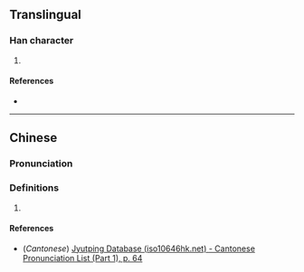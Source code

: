{{character info/new}}
==Translingual==

===Han character===
{{Han char|rn=9|rad=人|as=05|sn=7|four=|canj=OTM|ids=⿰亻甘}}

# {{defn|Han|sort=人05}}

====References====
* {{Han ref|kx=0097.190|dkj=00493|dj=0206.070|hdz=10129.140|uh=4F44|ud=20292}}

----

==Chinese==
{{zh-forms}}

===Pronunciation===
{{zh-pron
|m=hān,gàn
|c=ham4
|mc=
|oc=
|ma=
|cat=
}}

===Definitions===
{{zh-hanzi}}

# {{rfdef|lang=zh}}

====References====
* (''Cantonese'') [http://www.iso10646hk.net/jp/document/download.jsp Jyutping Database (iso10646hk.net) - Cantonese Pronunciation List (Part 1), p. 64]